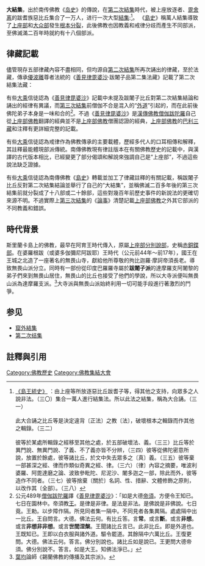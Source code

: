 '''大結集'''，出於南传佛教《[[岛史|岛史]]》的傳說，在[[第二次結集|第二次結集]]時代，被上座放逐者、[[毘舍离|毘舍离]]的跋耆族惡比丘集合了一万人，进行一次大型[[結集|結集]]:{{Cquote|為上座所放逐者，惡比丘跋耆子等，……集一萬人，而為法之結集，故名大結集。大結集比丘，違背教法，破壞根本集錄，另為集錄。……棄甚深經律之一分，別作相似經律。}}<ref>[http://tripitaka.cbeta.org/N65n0032_005 《島王統史》] {{Wayback|url=http://tripitaka.cbeta.org/N65n0032_005 |date=20191016101840 }}：由上座等所放逐惡比丘跋耆子等，得其他之支持，向眾多之人說非法。（三〇）集合一萬人進行結集法。所以此法之結集，稱為大合誦。（三一）
<br/>
<br/>
此大合誦之比丘等是決定違背〔正法〕之教〔法〕，破壞根本之輯錄而作其他之輯錄。（三二）
<br/>
<br/>
彼等於某處所輯錄之經移至其他之處，於五部破壞法、義。（三三）比丘等於異門說、無異門說、了義、不了義亦皆不分辨，（三四）彼等從佛陀密意所說，放置於餘處，彼等諸比丘，於文中失去眾多之〔真〕義。（三五）彼等棄一部甚深之經、律而作類似奇異之經、律。（三六）〔律〕內容之摘要，唯波利婆羅、阿毘達磨之論、波致參毗陀、尼泥沙、闍多迦之一部，除此而外，彼等造作不同者。（三七）彼等捨棄〔關於〕名詞、性、措辭、文體修飾之原則，以改作其〔全部〕。（三八）</ref>。
《[[島史|島史]]》稱萬人結集導致了[[上座部|上座部]]和[[大众部|大众部]]發生[[根本分裂|根本分裂]]，此後佛教也因教義和戒律分歧而產生不同部派，至佛滅滿二百年時就約有十八個部派。

==律藏記載==
儘管現存五部律藏內容不盡相同，但均源自[[第二次結集|第二次結集]]所再次誦出的律藏，至於法藏，傳承[[優波離|優波離]]尊者法統的《[[善見律毘婆沙|善見律毘婆沙]]·跋闍子品第二集法藏》記載了第二次結集法藏：{{Cquote|世尊涅槃已一百歲時。毘舍離跋闍子比丘。毘舍離中十非法起。……諸跋闍子修那伽子名阿須。阿須爾時作王。黨跋闍子等。爾時長老'''耶須拘'''。是迦乾陀子。於跋闍中彷徉而行。聞已。我不應隱住壞十力法。若為方便滅此惡法。即往至毘舍離。到已。爾時長老'''耶須拘'''迦乾陀子。於毘舍離大林鳩咤伽羅沙羅中住。爾時跋闍子比丘說戒時。取水滿鉢置比丘僧中。爾時毘舍離諸優婆塞來詣。跋闍子比丘作如是言。語諸優婆塞。應與眾僧錢。隨意與半錢若一錢。使眾僧得衣服。一切應說。此是集毘尼義。七百比丘不減不長。是名'''七百比丘集毘尼'''義。<br />
於集眾中'''二萬'''<ref>
南傳《[[一切善見律注序|一切善見律注序]]》於此為“一百二十萬”。
</ref>比丘集。長老'''耶斯那'''比丘發起此事。於跋闍子比丘眾中。長老離婆多問薩婆迦。薩婆迦比丘答。律藏中斷十非法及消滅諍法。大德。我等輩今應出法及毘尼。擇取通[[三藏|三藏]]者至三達智比丘<ref>
南傳《[[一切善見律注序|一切善見律注序]]》於此增“七百人”。
</ref>。擇取已。於毘舍離婆利迦園中。眾已聚集。如迦葉初'''集法藏'''無異。一切佛法中垢洗除已。依藏更問。依[[阿含|阿含]]問。依枝葉問。依諸法聚問。一切法及毘尼藏盡出。此是'''大眾'''<ref>此處之“大眾”通“結集”或“合誦”，如《[[善見律毘婆沙|善見律毘婆沙]]·序品》出現的“五百大眾”和“第三大眾”一樣。隨後的對第二次結集總結偈頌，南傳《[[一切善見律注序|一切善見律注序]]》比《[[善見律毘婆沙|善見律毘婆沙]]》多出了兩處“由上座”合誦。</ref>於八月日得集竟。}}

有些[[大乘|大乘]]信徒認為《[[善見律毘婆沙|善見律毘婆沙]]》記載中未提及跋闍子比丘對第二次結集結論和誦出的經律有異議，而[[第三次結集|第三次結集]]前僧伽不合是混入的“[[外道|外道]]”引起的，而在此前後佛陀弟子本身是一味和合的<ref>公元489年[[僧伽跋陀羅|僧伽跋陀羅]]譯《[[善見律毘婆沙|善見律毘婆沙]]》：「如是大德[[帝須|帝須]]。方便令王知已。七日在園林中。帝須教[[阿育王|王]]。是律是非律。是法是非法。是佛說是非佛說。七日竟。王勅。以步障作隔。所見同者集一隔中。不同見者各集異隔。處處隔中出一比丘。王自問言。大德。佛法云何。有比丘答。言'''常'''。或言'''斷'''。或言'''非想'''。或言'''非想非非想'''。或言'''世間涅槃'''。王聞諸比丘言已。此非比丘。即是外道也。王既知已。王即以白衣服與諸外道。驅令罷道。其餘隔中六萬比丘。王復更問。大德。佛法云何。答言。佛分別說也。諸比丘如是說已。王更問大德帝須。佛分別說不。答言。如是大王。知佛法淨已。」</ref>。不過《[[善見律毘婆沙|善見律毘婆沙]]》是[[漢傳佛教|漢傳佛教]][[僧伽跋陀羅|僧伽跋陀羅]]自己從[[上座部佛教|上座部佛教]]翻譯的經典並不是[[上座部佛教|上座部佛教]]僧團認證的經典，[[上座部佛教|上座部佛教]]的[[巴利三藏|巴利三藏]]和注釋有更詳細完整的記載。

有些[[大乘|大乘]]信徒認為戒律作為佛教傳承的主要載體，歷經多代人的口耳相傳和解釋，其註釋最能體現部派傳統。南傳佛教現有律註版本在有關佛教歷史的記載中，與漢譯的古代版本相比，已經變更了部分偈頌和解說來強調自己是“上座部”，不過這些說法缺乏證據。

有些[[大乘|大乘]]信徒認為南傳佛教《[[島史|島史]]》轉載並加工了律藏註釋的有關記載，稱跋闍子比丘反對第二次結集結論並舉行了自己的“大結集”，並稱佛滅二百多年後的第三次結集前就分裂成了十八部或二十餘部，這些對幾百年前歷史事件的新說法的更確切來源不明。不過實際上[[第三次結集|第三次結集]]的《[[論事|論事]]》清楚記載[[上座部佛教|上座部佛教]]之外其它部派的不同教義和錯誤。

==時代背景==
斯里蘭卡島上的佛教，最早在阿育王時代傳入，原屬[[上座部|上座部]][[分別說部|分別說部]]，史稱[[赤銅鍱部|赤銅鍱部]]。在婆羅根跋（或婆多伽彌尼阿跋耶）王時代（公元前44年～前17年），國王在王城之北造了一座著名的無畏山寺，獻給他所尊敬的拘比迦羅·摩訶帝須長老。導致無畏山派分立。同時有一部份從印度巴羅羅寺屬於'''跋闍子派'''的達摩羅支阿闍黎的弟子們來到無畏山居住，無畏山的比丘也接受了他們的學說，所以大寺派便叫無畏山派為達摩羅支派。<ref>[[葉均|葉均]]論師《錫蘭佛教的傳播及其宗派》。</ref>大寺派與無畏山派始終利用一切可能手段進行著激烈的鬥爭。

==参见==
*[[窟外結集|窟外結集]]
*[[第二次结集|第二次结集]]

==註釋與引用==
{{reflist|2}}

[[Category:佛教歷史|Category:佛教歷史]]
[[Category:佛教集結大會|Category:佛教集結大會]]